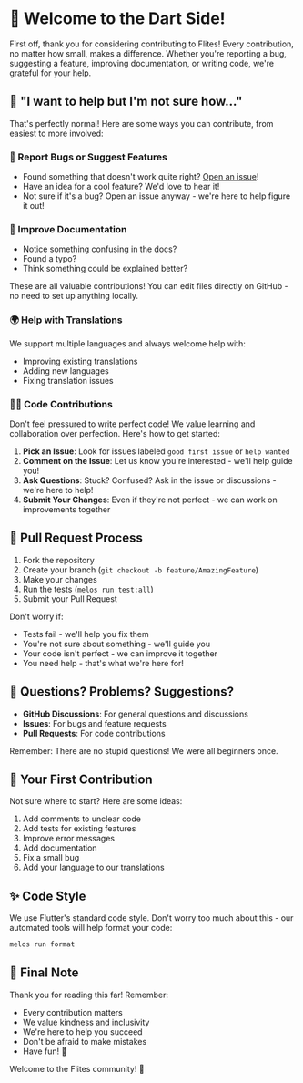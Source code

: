 # 🎉 Welcome to the Dart Side! 

First off, thank you for considering contributing to Flites! Every contribution, no matter how small, makes a difference. Whether you're reporting a bug, suggesting a feature, improving documentation, or writing code, we're grateful for your help.

## 🤔 "I want to help but I'm not sure how..."

That's perfectly normal! Here are some ways you can contribute, from easiest to more involved:

### 🐞 Report Bugs or Suggest Features
- Found something that doesn't work quite right? [Open an issue](https://github.com/marqably/flites/issues/new)!
- Have an idea for a cool feature? We'd love to hear it!
- Not sure if it's a bug? Open an issue anyway - we're here to help figure it out!

### 📝 Improve Documentation
- Notice something confusing in the docs?
- Found a typo?
- Think something could be explained better?

These are all valuable contributions! You can edit files directly on GitHub - no need to set up anything locally.

### 🌍 Help with Translations
We support multiple languages and always welcome help with:
- Improving existing translations
- Adding new languages
- Fixing translation issues

### 👩‍💻 Code Contributions

Don't feel pressured to write perfect code! We value learning and collaboration over perfection. Here's how to get started:

1. **Pick an Issue**: Look for issues labeled `good first issue` or `help wanted`
2. **Comment on the Issue**: Let us know you're interested - we'll help guide you!
3. **Ask Questions**: Stuck? Confused? Ask in the issue or discussions - we're here to help!
4. **Submit Your Changes**: Even if they're not perfect - we can work on improvements together

## 🤝 Pull Request Process

1. Fork the repository
2. Create your branch (`git checkout -b feature/AmazingFeature`)
3. Make your changes
4. Run the tests (`melos run test:all`)
5. Submit your Pull Request

Don't worry if:
- Tests fail - we'll help you fix them
- You're not sure about something - we'll guide you
- Your code isn't perfect - we can improve it together
- You need help - that's what we're here for!

## 💬 Questions? Problems? Suggestions?

- **GitHub Discussions**: For general questions and discussions
- **Issues**: For bugs and feature requests
- **Pull Requests**: For code contributions

Remember: There are no stupid questions! We were all beginners once.

## 🎯 Your First Contribution

Not sure where to start? Here are some ideas:
1. Add comments to unclear code
2. Add tests for existing features
3. Improve error messages
4. Add documentation
5. Fix a small bug
6. Add your language to our translations

## ✨ Code Style

We use Flutter's standard code style. Don't worry too much about this - our automated tools will help format your code:

```bash
melos run format
```

## 🎈 Final Note

Thank you for reading this far! Remember:
- Every contribution matters
- We value kindness and inclusivity
- We're here to help you succeed
- Don't be afraid to make mistakes
- Have fun! 🎉

Welcome to the Flites community! 💙
